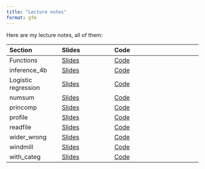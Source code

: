 ```yaml
---
title: "Lecture notes"
format: gfm
---
```


Here are my lecture notes, all of them:

| Section | Slides | Code
|:--------|:--------|:--------------|
|Functions | [Slides](http://ritsokiguess.site/lecture-notes/functions.html) | [Code](https://raw.githubusercontent.com/nxskok/lecture-notes/master/functions.qmd) |
|inference_4b | [Slides](http://ritsokiguess.site/lecture-notes/inference_4b.html) | [Code](https://raw.githubusercontent.com/nxskok/lecture-notes/master/inference_4b.qmd) |
|Logistic regression | [Slides](http://ritsokiguess.site/lecture-notes/logistic.html) | [Code](https://raw.githubusercontent.com/nxskok/lecture-notes/master/logistic.qmd) |
|numsum | [Slides](http://ritokiguess.site/lecture-notes/numsum.html) | [Code](https://raw.githubusercontent.com/nxskok/lecture-notes/master/numsum.qmd) |
|princomp | [Slides](http://ritokiguess.site/lecture-notes/princomp.html) | [Code](https://raw.githubusercontent.com/nxskok/lecture-notes/master/princomp.qmd) |
|profile | [Slides](http://ritsokiguess.site/lecture-notes/profile.html) | [Code](https://raw.githubusercontent.com/nxskok/lecture-notes/master/profile.qmd) |
|readfile | [Slides](http://ritokiguess.site/lecture-notes/readfile.html) | [Code](https://raw.githubusercontent.com/nxskok/lecture-notes/master/readfile.qmd) |
|wider_wrong | [Slides](http://ritsokiguess.site/lecture-notes/wider_wrong.html) | [Code](https://raw.githubusercontent.com/nxskok/lecture-notes/master/wider_wrong.qmd) |
|windmill | [Slides](http://ritokiguess.site/lecture-notes/windmill.html) | [Code](https://raw.githubusercontent.com/nxskok/lecture-notes/master/windmill.qmd) |
|with_categ | [Slides](http://ritsokiguess.site/lecture-notes/with_categ.html) | [Code](https://raw.githubusercontent.com/nxskok/lecture-notes/master/with_categ.qmd) |